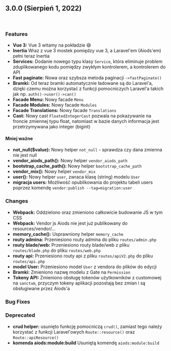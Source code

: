## **3.0.0 (Sierpień 1, 2022)**

<br/>

### **Features**

* **Vue 3:** Vue 3 witamy na pokładzie 😄
* **Inertia** Wraz z vue 3 mostek pomiędzy vue 3, a Laravel'em (Aiods'em) pełni teraz Inertia
* **Services:** Dodanie nowego typu klasy `Service`, która eliminuje problem zduplikowanego kodu pomiędzy zwykłym kontrolerem, a kontrolerem do API
* **Fast paginate:** Nowa oraz szybsza metoda paginacji `->fastPaginate()`
* **Bramki:** Od teraz bramki automatycznie ładowane są do Laravel'a, dzięki czemu można korzystać z funkcji pomocniczych Laravel'a takich jak np. `auth()->user()->can()`
* **Facade Menu:** Nowy facade `Menu`
* **Facade Modules:** Nowy facade `Modules`
* **Facade Translations:** Nowy facade `Translations`
* **Cast:** Nowy cast `FloatedIntegerCast` pozwala na pokazywanie na froncie zmiennej typu float, natomiast w bazie danych informacja jest przetrzymywana jako integer (bigint)

#### **Mniej ważne**

* **not_null($value):** Nowy helper `not_null` - sprawdza czy dana zmienna nie jest null
* **vendor_aiods_path():** Nowy helper `vendor_aiods_path`
* **bootstrap_cache_path():** Nowy helper `bootstrap_cache_path`
* **vendor_mix():** Nowy helper `vendor_mix`
* **user():** Nowy helper `user`, zwraca klasę (string) modelu `User`
* **migracja users:** Możliwość opublikowania do projektu tabeli users poprzez komendę `vendor:publish --tag=migration:user`

### **Changes**

* **Webpack:** Oddzielono oraz zmieniono całkowicie budowanie JS w tym CSS
* **Webpack:** Vendor js Aiods nie jest już publikowany do resources/vendor/...
* **memory_cache():** Usprawniony helper `memory_cache`
* **routy admina:** Przeniesiono routy admina do pliku `routes/admin.php`
* **routy blade/web:** Przeniesiono routy blade/web z pliku `routes/blade.php` do pliku `routes/web.php`
* **routy api:** Przeniesiono routy api z pliku `routes/apiV2.php` do pliku `routes/api.php`
* **model User:** Przeniesiono model `User` z vendora do plików do edycji
* **Bramki:** Zmieniono nazwę modelu z Gate na `Permission`
* **Tokeny API:** Zmieniono obsługę tokenów użytkowników z customowej na `sanctum`, przyczym tokeny aplikacji pozostają bez zmian i są obsługiwane przez Aiods'a


### **Bug Fixes**


### **Deprecated**

* **crud helper:** usunięto funkcję pomocniczą `crud()`, zamiast tego należy korzystać z funkcji Laravel'owych `Route::resource()` oraz `Route::apiResource()`
* **komenda aiods:module:build** Usuniętą komendę `aiods:module:build`